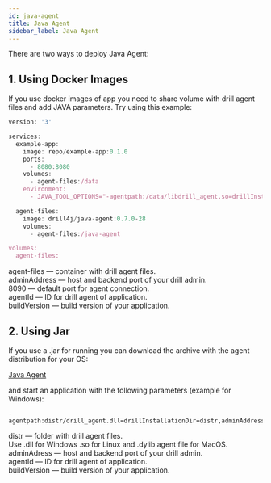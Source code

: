 ```yaml
---
id: java-agent
title: Java Agent
sidebar_label: Java Agent
---
```



There are two ways to deploy Java Agent:

## 1. Using Docker Images

If you use docker images of app you need to share volume with drill agent files and add JAVA parameters. Try using this example:

```javascript
version: '3'

services:
  example-app:
    image: repo/example-app:0.1.0
    ports:
      - 8080:8080
    volumes:
      - agent-files:/data    
    environment:
      - JAVA_TOOL_OPTIONS="-agentpath:/data/libdrill_agent.so=drillInstallationDir=/data,adminAddress=host.docker.internal:8090,agentId=ExampleAgentId,buildVersion=0.1.0,logLevel=INFO"

  agent-files:
    image: drill4j/java-agent:0.7.0-28
    volumes:
      - agent-files:/java-agent

volumes:
  agent-files:
```

<AdditionalInformation class="space-y-2">

<Badge color="#76A5E3">agent-files</Badge> — container with drill agent files. <br/>
<Badge color="#76A5E3">adminAddress</Badge> — host and backend port of your drill admin. <br/>
<Badge color="#76A5E3">8090</Badge> — default port for agent connection. <br/>
<Badge color="#76A5E3">agentId </Badge> — ID for drill agent of application. <br/>
<Badge color="#76A5E3">buildVersion</Badge> — build version of your application. <br/>

</AdditionalInformation>

## 2. Using Jar

If you use a .jar for running you can download the archive with the agent distribution for your OS:

<a href='https://github.com/Drill4J/java-agent/releases/tag/v0.7.0-28' target="_black" class="button-ghost">
    <ExternalLinkIcon/>
    Java Agent 
</a>

and start an application with the following parameters (example for Windows):

```
-agentpath:distr/drill_agent.dll=drillInstallationDir=distr,adminAddress=localhost:8090,agentId=ExampleAgent,buildVersion=0.1.0,logLevel=INFO
```

<AdditionalInformation className="space-y-1">

<Badge color="#76A5E3">distr</Badge> — folder with drill agent files.  <br/>
Use <Badge color="#76A5E3">.dll</Badge> for Windows <Badge color="#76A5E3">.so</Badge> for Linux and <Badge color="#76A5E3">.dylib</Badge> agent file for MacOS.  <br/>
<Badge color="#76A5E3">adminAdress</Badge> — host and backend port of your drill admin.  <br/>
<Badge color="#76A5E3">agentId</Badge> — ID for drill agent of application. <br/> 
<Badge color="#76A5E3">buildVersion</Badge> — build version of your application. <br/>

</AdditionalInformation>
